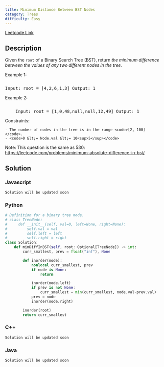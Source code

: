 ```yaml
---
title: Minimum Distance Between BST Nodes
category: Trees
difficulty: Easy
---
```


<Callout>

[Leetcode Link](https://leetcode.com/problems/minimum-distance-between-bst-nodes)

</Callout>

## Description

Given the <code>root</code> of a Binary Search Tree (BST), return _the minimum difference between the values of any two different nodes in the tree_.

Example 1:

<Image
	alt=""
	src="https://assets.leetcode.com/uploads/2021/02/05/bst1.jpg"
	width={292}
	height={301}
/>
<br />
<pre className="overflow-x-auto">Input: root = [4,2,6,1,3] Output: 1</pre>

Example 2:

<Image
	alt=""
	src="https://assets.leetcode.com/uploads/2021/02/05/bst2.jpg"
	width={282}
	height={301}
/>
<br />
<pre className="overflow-x-auto">
	Input: root = [1,0,48,null,null,12,49] Output: 1
</pre>

Constraints:

    - The number of nodes in the tree is in the range <code>[2, 100]</code>.
    - <code>0 &lt;= Node.val &lt;= 10<sup>5</sup></code>

Note: This question is the same as 530: <a href="https://leetcode.com/problems/minimum-absolute-difference-in-bst/" target="_blank">https://leetcode.com/problems/minimum-absolute-difference-in-bst/</a>

## Solution

### Javascript

```javascript
Solution will be updated soon
```

### Python

```python
# Definition for a binary tree node.
# class TreeNode:
#     def __init__(self, val=0, left=None, right=None):
#         self.val = val
#         self.left = left
#         self.right = right
class Solution:
    def minDiffInBST(self, root: Optional[TreeNode]) -> int:
        curr_smallest, prev = float("inf"), None

        def inorder(node):
            nonlocal curr_smallest, prev
            if node is None:
                return

            inorder(node.left)
            if prev is not None:
                curr_smallest = min(curr_smallest, node.val-prev.val)
            prev = node
            inorder(node.right)

        inorder(root)
        return curr_smallest

```

### C++

```cpp
Solution will be updated soon
```

### Java

```java
Solution will be updated soon
```
